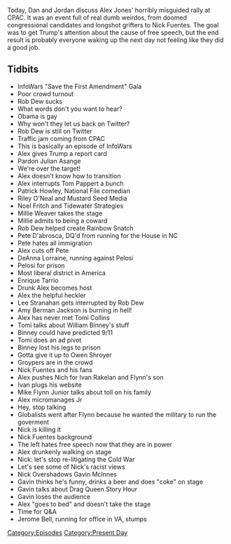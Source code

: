 {{Episode
    | title           = Mr. Jones Goes To CPAC
    | caption         = [https://knowledgefight.libsyn.com/knowledge-fight-mr-jones-goes-to-cpac Listen to this episode on Libsyn]
    | episodeNumber   = 404
    | length          = 04:03:52
    | airDate         = March 2, 2020
    | episodeType     = [[:Category:Present Day|Present Day]]
    | appearance      = [[Rob Dew]], [[Julian Asange]], [[Tom Pappert]], [[Patrick Howley]], [[Riley O'Neal]], [[Noel Fritch]], [[Millie Weaver]], [[Pete D'abrosca]], [[DeAnna Lorraine]], [[Enrique Tarrio]], [[Lee Stranahan]], [[Amy Berman Jackson]], [[Tomi Collins]], [[William Binney]], [[Owen Shroyer]], [[Nick Fuentes]], [[Ivan Rakelan]], [[General Flynn's son]], [[Gavin McInnes]], [[Jerome Bell]]
    | previousEpisode = [[403: February 24, 2020]]
    | nextEpisode     = [[405: Root Races and Terminated Spiders]]
}}

{{Stub}}

Today, Dan and Jordan discuss Alex Jones' horribly misguided rally at CPAC. It was an event full of real dumb weirdos, from doomed congressional candidates and longshot grifters to Nick Fuentes. The goal was to get Trump's attention about the cause of free speech, but the end result is probably everyone waking up the next day not feeling like they did a good job.

==Tidbits==

*InfoWars "Save the First Amendment" Gala
*Poor crowd turnout
*Rob Dew sucks
*What words don't you want to hear?
*Obama is gay
*Why won't they let us back on Twitter?
*Rob Dew is still on Twitter
*Traffic jam coming from CPAC
*This is basically an episode of InfoWars
*Alex gives Trump a report card
*Pardon Julian Asange
*We're over the target!
*Alex doesn't know how to transition
*Alex interrupts Tom Pappert a bunch
*Patrick Howley, National File comedian
*Riley O'Neal and Mustard Seed Media
*Noel Fritch and Tidewater Strategies
*Millie Weaver takes the stage
*Millie admits to being a coward
*Rob Dew helped create Rainbow Snatch
*Pete D'abrosca, DQ'd from running for the House in NC
*Pete hates all immigration
*Alex cuts off Pete
*DeAnna Lorraine, running against Pelosi
*Pelosi for prison
*Most liberal district in America
*Enrique Tarrio
*Drunk Alex becomes host
*Alex the helpful heckler
*Lee Stranahan gets interrupted by Rob Dew
*Amy Berman Jackson is burning in hell!
*Alex has never met Tomi Collins
*Tomi talks about William Binney's stuff
*Binney could have predicted 9/11
*Tomi does an ad pivot
*Binney lost his legs to prison
*Gotta give it up to Owen Shroyer
*Groypers are in the crowd
*Nick Fuentes and his fans
*Alex pushes Nich for Ivan Rakelan and Flynn's son
*Ivan plugs his website
*Mike Flynn Junior talks about toll on his family
*Alex micromanages Jr
*Hey, stop talking
*Globalists went after Flynn because he wanted the military to run the goverment
*Nick is killing it
*Nick Fuentes background
*The left hates free speech now that they are in power
*Alex drunkenly walking on stage
*Nick: let's stop re-litigating the Cold War
*Let's see some of Nick's racist views
*Nick Overshadows Gavin McInnes
*Gavin thinks he's funny, drinks a beer and does "coke" on stage
*Gavin talks about Drag Queen Story Hour
*Gavin loses the audience
*Alex "goes to bed" and doesn't take the stage
*Time for Q&A
*Jerome Bell, running for office in VA, stumps

[[Category:Episodes]]
[[Category:Present Day]]
